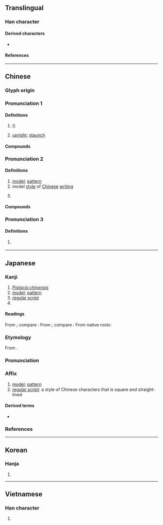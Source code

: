 {{character info}}
==Translingual==

===Han character===
{{Han char|rn=75|rad=木|as=09|sn=13|four=41961|canj=DPPA|ids=⿰木皆}}

====Derived characters====
* {{l|mul|[[𭬐]]}}

====References====
{{Han ref|kx=0542.050|dkj=15185|dj=0930.010|hdz=21246.130|uh=6977}}

----

==Chinese==
{{zh-forms}}

===Glyph origin===
{{Han etym}}

===Pronunciation 1===
{{zh-pron
|m=jiē,kǎi,1nb=Mainland,2nb=Taiwan
|c=kaai2,gaai1
|mn=khái
|dial=n
|mc=y
|oc=y
|cat=n,a
}}

====Definitions====
{{zh-hanzi}}

# {{w|Chinese pistache}} ({{taxlink|Pistacia chinensis|species}})
#: {{zh-syn|黃連木}}
# {{lb|zh|obsolete|metaphor}} [[upright]]; [[staunch]]

====Compounds====
{{zh-der|楷木}}

===Pronunciation 2===
{{zh-pron
|m=kǎi
|m-s=
|c=kaai2,gaai1
|c-t=
|g=
|h=pfs=
|j=
|mb=kǎi
|md=
|mn=khái
|mn-t=kai2
|w=
|x=
|mc=2
|oc=2
|cat=n
}}

====Definitions====
{{zh-hanzi}}

# [[model]]; [[pattern]]
# model [[style]] of [[Chinese]] [[writing]]
#: {{zh-x|楷書|regular script}}
# {{surname|zh}}

====Compounds====
{{zh-der|一代楷模|大楷|奉為楷模|小楷|工楷|恭楷|梁楷|楷則|楷式|楷書|楷模|楷法|楷隸|楷體|模楷|正楷|蠅頭小楷}}

===Pronunciation 3===
{{zh-pron
|c=kaai2
|dial=n
|cat=cls
}}

====Definitions====
{{zh-hanzi}}

# {{lb|zh|Cantonese}} {{zh-classifier|[[slice]]s of a fruit, especially of an [[orange]], [[mandarin]], [[tangerine]], [[pomelo]], etc}}

----

==Japanese==

===Kanji===
{{ja-kanji|grade=|rs=木09}}

# ''[[species:Pistacia chinensis|Pistacia chinensis]]''
# [[model]]; [[pattern]]
# [[regular script]]
# {{surname|ja}}

====Readings====
From {{der|ja|ltc|-}} {{ltc-l|楷|id=1}}; compare {{cog|cmn|楷|tr=jiē}}:
{{ja-readings
|goon=け
|kanon=かい
}}
From {{der|ja|ltc|-}} {{ltc-l|楷|id=2}}; compare {{cog|cmn|楷|tr=kǎi}}:
{{ja-readings
|goon=け
|kanon=かい
}}
From native {{w|Japanese_language|Japanese}} roots:
{{ja-readings
|kun=かた, ただし.い, のっと-る
|nanori=のり
}}

===Etymology===
{{ja-kanjitab|かい|yomi=kanon}}
From {{der|ja|ltc|sort=かい|-}} {{ltc-l|楷|id=2}}.

===Pronunciation===
{{ja-pron|かい|y=kanon|acc=1|acc_ref=SMK7,DJR}}

===Affix===
{{ja-pos|affix|かい}}

# [[model]]; [[pattern]]
# [[regular script]]: a style of Chinese characters that is square and straight-lined

====Derived terms====
* {{ja-r|楷書|かいしょ}}

===References===
<references/>

----

==Korean==

===Hanja===
{{ko-hanja|hangeul=해|eumhun=|rv=hae|mr=hae|y=hay}}

# {{rfdef|ko|sort=木09}}

----

==Vietnamese==

===Han character===
{{vi-readings|rs=木09|reading=giai, khai}}

# {{rfdef|vi|sort=木09}}